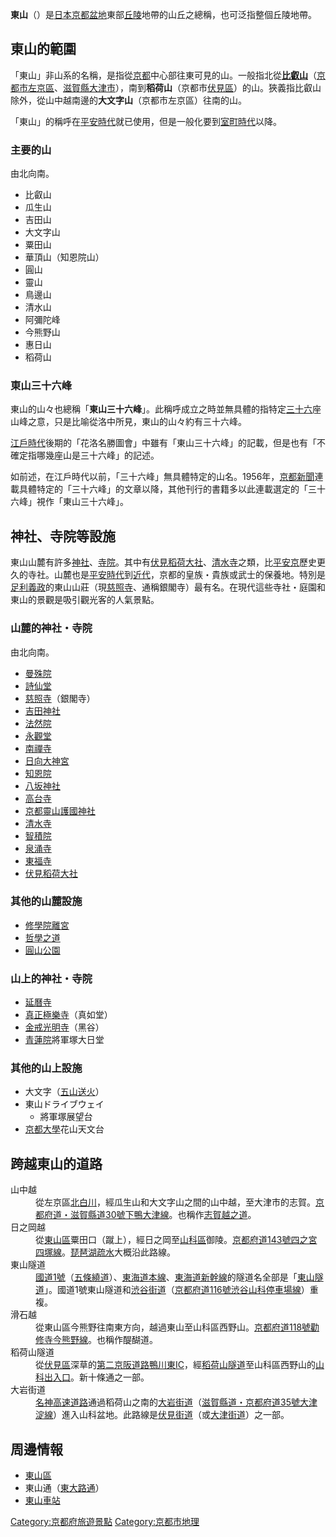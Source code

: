 {{RoughTranslation}}
'''東山'''（{{lang-ja|東山}}）是[[日本|日本]][[京都盆地|京都盆地]]東部[[丘陵|丘陵]]地帶的山丘之總稱，也可泛指整個丘陵地帶。

== 東山的範圍 ==
「東山」非山系的名稱，是指從[[京都|京都]]中心部往東可見的山。一般指北從'''[[比叡山|比叡山]]'''（[[京都市|京都市]][[左京區|左京區]]、[[滋賀縣|滋賀縣]][[大津市|大津市]]），南到'''稻荷山'''（京都市[[伏見區|伏見區]]）的山。狹義指比叡山除外，從山中越南邊的'''大文字山'''（京都市左京區）往南的山。

「東山」的稱呼在[[平安時代|平安時代]]就已使用，但是一般化要到[[室町時代|室町時代]]以降。

=== 主要的山 ===
由北向南。
* 比叡山
* 瓜生山
* 吉田山
* 大文字山
* 粟田山
* 華頂山（知恩院山）
* 圓山
* 靈山
* 鳥邊山
* 清水山
* 阿彌陀峰
* 今熊野山
* 惠日山
* 稻荷山

=== 東山三十六峰 ===
東山的山々也總稱「'''東山三十六峰'''」。此稱呼成立之時並無具體的指特定[[36|三十六]]座山峰之意，只是比喻從洛中所見，東山的山々約有三十六峰。

[[江戶時代|江戶時代]]後期的「花洛名勝圖會」中雖有「東山三十六峰」的記載，但是也有「不確定指哪幾座山是三十六峰」的記述。

如前述，在江戶時代以前，「三十六峰」無具體特定的山名。1956年，[[京都新聞|京都新聞]]連載具體特定的「三十六峰」的文章以降，其他刊行的書籍多以此連載選定的「三十六峰」視作「東山三十六峰」。

== 神社、寺院等設施 ==
東山山麓有許多[[神社|神社]]、[[寺院|寺院]]。其中有[[伏見稻荷大社|伏見稻荷大社]]、[[清水寺|清水寺]]之類，比[[平安京|平安京]]歷史更久的寺社。山麓也是[[平安時代|平安時代]]到[[近代|近代]]，京都的皇族・貴族或武士的保養地。特別是[[足利義政|足利義政]]的東山山莊（現[[慈照寺|慈照寺]]、通稱銀閣寺）最有名。在現代這些寺社・庭園和東山的景觀是吸引觀光客的人氣景點。

=== 山麓的神社・寺院 ===
由北向南。
* [[曼殊院|曼殊院]]
* [[詩仙堂|詩仙堂]]
* [[慈照寺|慈照寺]]（銀閣寺）
* [[吉田神社|吉田神社]]
* [[法然院|法然院]]
* [[永觀堂|永觀堂]]
* [[南禪寺_(京都市)|南禪寺]]
* [[日向大神宮|日向大神宮]]
* [[知恩院|知恩院]]
* [[八坂神社|八坂神社]]
* [[高台寺|高台寺]]
* [[京都靈山護國神社|京都靈山護國神社]]
* [[清水寺|清水寺]]
* [[智積院|智積院]]
* [[泉涌寺|泉涌寺]]
* [[東福寺|東福寺]]
* [[伏見稻荷大社|伏見稻荷大社]]

=== 其他的山麓設施 ===
* [[修學院離宮|修學院離宮]]
* [[哲學之道|哲學之道]]
* [[圓山公園_(京都府)|圓山公園]]

=== 山上的神社・寺院 ===
* [[延曆寺|延曆寺]]
* [[真正極樂寺|真正極樂寺]]（真如堂）
* [[金戒光明寺|金戒光明寺]]（黑谷）
* [[青蓮院|青蓮院]]將軍塚大日堂

=== 其他的山上設施 ===
* 大文字（[[五山送火|五山送火]]）
* 東山ドライブウェイ
** 將軍塚展望台
* [[京都大學|京都大學]]花山天文台

== 跨越東山的道路 ==
; 山中越
: 從左京區[[北白川|北白川]]，經瓜生山和大文字山之間的山中越，至大津市的志賀。[[京都府道・滋賀縣道30號下鴨大津線|京都府道・滋賀縣道30號下鴨大津線]]。也稱作[[志賀越道|志賀越之道]]。
; 日之岡越
: 從[[東山區_(日本)|東山區]]粟田口（蹴上），經日之岡至[[山科區|山科區]]御陵。[[京都府道143號四之宮四塚線|京都府道143號四之宮四塚線]]。[[琵琶湖疏水|琵琶湖疏水]]大概沿此路線。
; 東山隧道
: [[國道1號_(日本)|國道1號]]（[[五條繞道|五條繞道]]）、[[東海道本線|東海道本線]]、[[東海道新幹線|東海道新幹線]]的隧道名全部是「[[東山隧道|東山隧道]]」。國道1號東山隧道和[[渋谷街道|渋谷街道]]（[[京都府道116號渋谷山科停車場線|京都府道116號渋谷山科停車場線]]）重複。
; 滑石越
: 從東山區今熊野往南東方向，越過東山至山科區西野山。[[京都府道118號勸修寺今熊野線|京都府道118號勸修寺今熊野線]]。也稱作醍醐道。
; 稻荷山隧道
: 從[[伏見區|伏見區]]深草的[[第二京阪道路|第二京阪道路]][[鴨川東IC|鴨川東IC]]，經[[稻荷山隧道_(京都府)|稻荷山隧道]]至山科區西野山的[[山科出入口|山科出入口]]。新十條通之一部。
; 大岩街道
: [[名神高速道路|名神高速道路]]通過稻荷山之南的[[大岩街道|大岩街道]]（[[滋賀縣道・京都府道35號大津淀線|滋賀縣道・京都府道35號大津淀線]]）進入山科盆地。此路線是[[伏見街道|伏見街道]]（或[[大津街道|大津街道]]）之一部。

== 周邊情報 ==
* [[東山區_(日本)|東山區]]
* 東山通（[[東大路通|東大路通]]）
* [[東山車站_(京都府)|東山車站]]

[[Category:京都府旅遊景點|Category:京都府旅遊景點]]
[[Category:京都市地理|Category:京都市地理]]